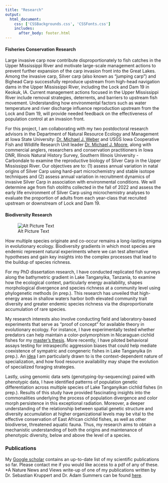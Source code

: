 ```yaml
--- 
title: "Research"
output: 
  html_document:
    css: ['CSSBackgrounds.css', 'CSSFonts.css']
    includes:
      after_body: footer.html
---
```


<!-- This hides the title "Research" from this page, since I wanted to have a display title that is different from the page title.  -->

<style type="text/css">

.author,.title{
    display: none;
}

</style>

<!-- This adds the floating image of my study organisms to the right of the text.  -->


#### Fisheries Conservation Research
Large invasive carp now contribute disproportionately to fish catches in the Upper Mississippi River and motivate large-scale management actions to prevent further expansion of the carp invasion front into the Great Lakes. Among the invasive carp, Silver carp (also known as "jumping carp") and Bighead Carp successfully reproduce upstream from high-head navigation dams in the Upper Mississippi River, including the Lock and Dam 19 in Keokuk, IA. Current management actions focused in the Upper Mississippi River include removal strategies, deterrents, and barriers to upstream fish movement. Understanding how environmental factors such as water temperature and river discharge influence reproduction upstream from the Lock and Dam 19, will provide needed feedback on the effectiveness of population control at an invasion front.   

For this project, I am collaborating with my two postdoctoral research advisors in the Department of Natural Resource Ecology and Management at Iowa State University: [Dr. Michael J. Weber](https://michaeljohnweber.wixsite.com/fisherieslab) and USGS Iowa Cooperative Fish and Wildlife Research Unit leader [Dr. Michael J. Moore](https://moorefishlab.weebly.com/), along with commercial anglers, researchers and conservation practitioners in Iowa DNR, Illinois Natural History Survey, Southern Illinois University - Carbondale to examine the reproductive biology of Silver Carp in the Upper Mississippi River. Our objectives are to: (1) assess annual variation in natal origins of Silver Carp using hard-part microchemistry and stable isotope techniques and (2) assess annual variation in recruitment dynamics of invasive Silver Carp in association with environmental conditions. We will determine age from fish otoliths collected in the fall of 2022 and assess the early life environment of Silver Carp using microchemistry analyses to evaluate the proportion of adults from each year-class that recruited upstream or downstream of Lock and Dam 19. 

#### Biodiversity Research
<p style="max-width: 40%; float: right;">
![Alt Picture Text](FW_2021.png "tree")
</p>
How multiple species originate and co-occur remains a long-lasting enigma in evolutionary ecology. Biodiversity gradients in which most species are endemic represent natural experiments where we can test alternative hypotheses and gain key insights into the complex processes that lead to the buildup of species richness.  

For my PhD dissertation research, I have conducted replicated fish surveys along the bathymetric gradient in Lake Tanganyika, Tanzania, to examine how the ecological context, particularly energy availability, shapes morphological divergence and species richness at a community level using phylogenetic methods (in prep.). This research has unveiled that high-energy areas in shallow waters harbor both elevated community trait diversity and greater endemic species richness via the disproportionate accumulation of rare species.  

My research interests also involve conducting field and laboratory-based experiments that serve as “proof of concept” for available theory in evolutionary ecology. For instance, I have experimentally tested whether predators can help maintain a color-polymorphism in Nicaraguan cichlid fishes for my [master’s thesis](https://besjournals.onlinelibrary.wiley.com/doi/abs/10.1111/1365-2656.12693). More recently, I have piloted behavioral assays testing for intraspecific aggression biases that could help mediate coexistence of sympatric and congeneric fishes in Lake Tanganyika (in prep.). An [idea](https://www.journals.uchicago.edu/doi/abs/10.1086/704169) I am particularly drawn to is the context-dependent nature of specialization, and how food resource availability may shape the evolution of specialized foraging strategies.  

Lastly, using genomic data sets (genotyping-by-sequencing) paired with phenotypic data, I have identified patterns of population genetic differentiation across multiple species of Lake Tanganyikan cichlid fishes (in prep.). Results of this study have provided fascinating insights into the commonalities underlying the process of population divergence and color morph persistence in this exceptional radiation. Moreover, a deeper understanding of the relationship between spatial genetic structure and diversity accumulation at higher organizational levels may be vital to the effective conservation of East African cichlid fishes, as well as other biodiverse, threatened aquatic fauna. Thus, my research aims to obtain a mechanistic understanding of both the origins and maintenance of phenotypic diversity, below and above the level of a species.

### Publications
My [Google scholar](https://scholar.google.com/citations?user=WAxpZLEAAAAJ&hl=en&oi=ao) contains an up-to-date list of my scientific publications so far. Please contact me if you would like access to a pdf of any of these. *A Nature News and Views write-up of one of my publications written by Dr. Sebastian Kruppert and Dr. Adam Summers can be found [here](https://www.nature.com/articles/d41586-019-02008-6?utm_source=twt_nv&utm_medium=social&utm_campaign=newsandviews).


